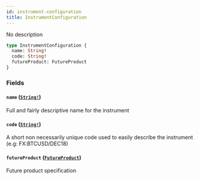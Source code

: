 ```yaml
---
id: instrument-configuration
title: InstrumentConfiguration
---
```


No description

```graphql
type InstrumentConfiguration {
  name: String!
  code: String!
  futureProduct: FutureProduct
}
```

### Fields

#### `name` ([`String!`](/docs/graphql/scalars/string))

Full and fairly descriptive name for the instrument

#### `code` ([`String!`](/docs/graphql/scalars/string))

A short non necessarily unique code used to easily describe the instrument (e.g: FX:BTCUSD/DEC18)

#### `futureProduct` ([`FutureProduct`](/docs/graphql/objects/future-product))

Future product specification
